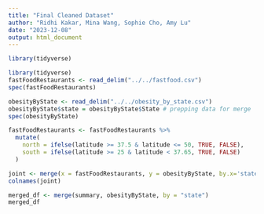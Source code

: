 ---
title: "Final Cleaned Dataset"
author: "Ridhi Kakar, Mina Wang, Sophie Cho, Amy Lu"
date: "2023-12-08"
output: html_document
---
```{r}
library(tidyverse)

library(tidyverse)
fastFoodRestaurants <- read_delim("../../fastfood.csv")
spec(fastFoodRestaurants)

obesityByState <- read_delim("../../obesity_by_state.csv")
obesityByState$state = obesityByState$State # prepping data for merge
spec(obesityByState)

fastFoodRestaurants <- fastFoodRestaurants %>% 
  mutate(
    north = ifelse(latitude >= 37.5 & latitude <= 50, TRUE, FALSE),
    south = ifelse(latitude >= 25 & latitude < 37.65, TRUE, FALSE)
  )

joint <- merge(x = fastFoodRestaurants, y = obesityByState, by.x='state', by.y = 'state', fill = -9999) # merging the two big datasets
colnames(joint)

merged_df <- merge(summary, obesityByState, by = "state")
merged_df

```
